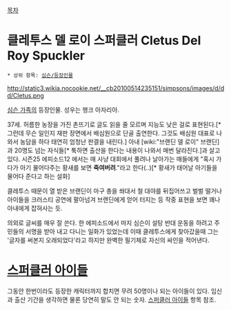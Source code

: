 [[목차]]

= 클레투스 델 로이 스퍼클러 Cletus Del Roy Spuckler =
 * 상위 항목: [[심슨/등장인물]]

http://static3.wikia.nocookie.net/__cb20100514235151/simpsons/images/d/dd/Cletus.png

[[심슨 가족]]의 등장인물. 성우는 행크 아자리아.

37세. 허름한 농장을 가진 촌뜨기로 글도 읽을 줄 모르며 지능도 낮은 걸로 표현된다.[* 그런데 무슨 일인지 재판 장면에서 배심원으로 단골 출연한다. 그것도 배심원 대표로 나와서 농담을 하다 태연히 엄청난 판결을 내린다.]
아내 [wiki:"브랜딘 델 로이" 브랜딘]과 20명도 넘는 자식들[* 툭하면 출산을 한다는 내용이 나와서 매번 달라진다.]과 살고 있다.
시즌25 에피소드12 에서는 매 사냥 대회에서 풀려나 날아가는 매들에게 "혹시 가다가 아기 물어다주는 황새를 보면 '''죽여버려'''."라고 한다(..)[* 황새가 태어날 아기들을 물어다 준다고 하는 설화]

클레투스 때문이 열 받은 브랜딘이 마구 총을 쏴대서 철 대야를 뒤집어쓰고 벌벌 떨거나 아이들을 크러스티 공연에 팔아넘겨 브랜딘에게 얻어 터지는 등 작중 표현을 보면 꽤나 아내에게 잡혀사는 듯.

의외로 글씨를 매우 잘 쓴다. 한 에피소드에서 마지 심슨이 설탕 반대 운동을 하려고 주민들의 서명을 받아 내고 다니는 일화가 있었는데 이때 클레투스에게 찾아갔을때 그는 '글자를 써본지 오래되었다'라고 하지만 완벽한 필기체로 자신의 싸인을 적어낸다.

= [[스퍼클러 아이들]] =
그동안 한번이라도 등장한 캐릭터까지 합치면 무려 50명이나 되는 아이들이 있다. 임신과 출산 기간을 생각하면 물론 당연히 말도 안 되는 숫자.
[[스퍼클러 아이들]] 항목 참조.







